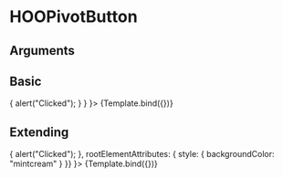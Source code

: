 
<Meta title="Atoms/Buttons/HOOPivotButton" component={HOOPivotButton} />

# HOOPivotButton


## Arguments

<ArgsTable of={HOOPivotButton} />


## Basic
<Canvas>
  <Story 
    name="Basic"
    args = { 
      { label: "Pivot Button", isActive: true, onClick: () => { alert("Clicked"); } }
    }>
    {Template.bind({})}
  </Story>
</Canvas>

## Extending
<Canvas>
  <Story 
    name="Extending"
    args = { 
     { label: "Pivot Button", isActive: true, onClick: () => { alert("Clicked"); },
        rootElementAttributes: { style: { backgroundColor: "mintcream" } }}
    }>
    {Template.bind({})}
  </Story>
</Canvas>
